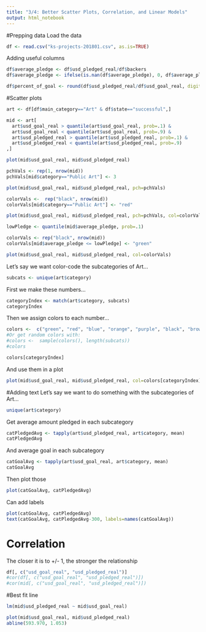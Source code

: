 ```yaml
---
title: "3/4: Better Scatter Plots, Correlation, and Linear Models"
output: html_notebook
---
```


#Prepping data
Load the data
```r
df <- read.csv("ks-projects-201801.csv", as.is=TRUE)

```

Adding useful columns
```r
df$average_pledge <- df$usd_pledged_real/df$backers
df$average_pledge <- ifelse(is.nan(df$average_pledge), 0, df$average_pledge)

df$percent_of_goal <- round(df$usd_pledged_real/df$usd_goal_real, digits=3)
```


#Scatter plots
```r
art <- df[df$main_category=="Art" & df$state=="successful",]

mid <- art[
  art$usd_goal_real > quantile(art$usd_goal_real, prob=.1) &
  art$usd_goal_real < quantile(art$usd_goal_real, prob=.9) &
  art$usd_pledged_real > quantile(art$usd_pledged_real, prob=.1) &
  art$usd_pledged_real < quantile(art$usd_pledged_real, prob=.9)
,]

plot(mid$usd_goal_real, mid$usd_pledged_real)
```

```r
pchVals <- rep(1, nrow(mid))
pchVals[mid$category=="Public Art"] <- 3

plot(mid$usd_goal_real, mid$usd_pledged_real, pch=pchVals)
```

```r
colorVals <-  rep("black", nrow(mid))
colorVals[mid$category=="Public Art"] <- "red"

plot(mid$usd_goal_real, mid$usd_pledged_real, pch=pchVals, col=colorVals)
```


```r
lowPledge <- quantile(mid$average_pledge, prob=.1)

colorVals <- rep("black", nrow(mid))
colorVals[mid$average_pledge <= lowPledge] <- "green"

plot(mid$usd_goal_real, mid$usd_pledged_real, col=colorVals)
```


Let's say we want color-code the subcategories of Art...
```r
subcats <- unique(art$category)
```

First we make these numbers...
```r
categoryIndex <- match(art$category, subcats)
categoryIndex
```
Then we assign colors to each number...
```r
colors <-  c("green", "red", "blue", "orange", "purple", "black", "brown", "aquamarine1", "coral", "grey", "firebrick", "beige", "cornsilk")
#Or get random colors with: 
#colors <-  sample(colors(), length(subcats))
#colors

colors[categoryIndex]

```
And use them in a plot
```r
plot(mid$usd_goal_real, mid$usd_pledged_real, col=colors[categoryIndex], pch=19)
```

#Adding text
Let's say we want to do something with the subcategories of Art...
```r
unique(art$category)
```

Get average amount pledged in each subcategory
```r
catPledgedAvg <- tapply(art$usd_pledged_real, art$category, mean)
catPledgedAvg
```

And average goal in each subcategory
```r
catGoalAvg <- tapply(art$usd_goal_real, art$category, mean)
catGoalAvg
```

Then plot those
```r
plot(catGoalAvg, catPledgedAvg)
```

Can add labels
```r
plot(catGoalAvg, catPledgedAvg)
text(catGoalAvg, catPledgedAvg-300, labels=names(catGoalAvg))
```

# Correlation
The closer it is to +/- 1, the stronger the relationship
```r
df[, c("usd_goal_real", "usd_pledged_real")]
#cor(df[, c("usd_goal_real", "usd_pledged_real")])
#cor(mid[, c("usd_goal_real", "usd_pledged_real")])
```

#Best fit line
```r
lm(mid$usd_pledged_real ~ mid$usd_goal_real)
```
```r
plot(mid$usd_goal_real, mid$usd_pledged_real)
abline(593.970, 1.053)
```
